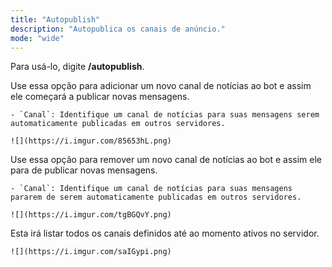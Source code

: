 ```yaml
---
title: "Autopublish"
description: "Autopublica os canais de anúncio."
mode: "wide"
---
```


Para usá-lo, digite **/autopublish**.

<Tabs>
  <Tab title="Adicionar">
    Use essa opção para adicionar um novo canal de notícias ao bot e assim ele começará a publicar novas mensagens.

    - `Canal`: Identifique um canal de notícias para suas mensagens serem automaticamente publicadas em outros servidores.

    ![](https://i.imgur.com/85653hL.png)
  </Tab>
  <Tab title="Remover">
    Use essa opção para remover um novo canal de notícias ao bot e assim ele para de publicar novas mensagens.

    - `Canal`: Identifique um canal de notícias para suas mensagens pararem de serem automaticamente publicadas em outros servidores.

    ![](https://i.imgur.com/tgBGQvY.png)
  </Tab>
  <Tab title="Lista">
    Esta irá listar todos os canais definidos até ao momento ativos no servidor.

    ![](https://i.imgur.com/saIGypi.png)
  </Tab>
</Tabs>